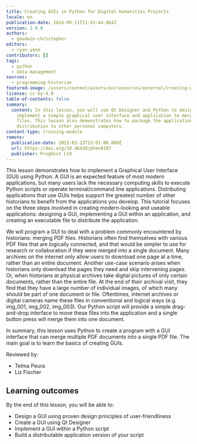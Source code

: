 ```yaml
---
title: Creating GUIs in Python for Digital Humanities Projects
locale: en
publication-date: 2024-09-11T11:43:44.864Z
version: 1.0.0
authors:
  - goodwin-christopher
editors:
  - ryan-yann
contributors: []
tags:
  - python
  - data-management
sources:
  - programming-historian
featured-image: /assets/content/assets/en/resources/external/creating-guis-in-python-for-digital-humanities-projects/featured-image.png
license: cc-by-4.0
table-of-contents: false
summary:
  content: In this lesson, you will use Qt Designer and Python to design and
    implement a simple graphical user interface and application to merge PDF
    files. This lesson also demonstrates how to package the application for
    distribution to other personal computers.
content-type: training-module
remote:
  publication-date: 2023-03-23T13:01:00.000Z
  url: https://doi.org/10.46430/phen0107
  publisher: ProgHist Ltd
---
```

This lesson demonstrates how to implement a Graphical User Interface (GUI) using Python. A GUI is an expected feature of most modern applications, but many users lack the necessary computing skills to execute Python scripts or operate terminal/command line applications. Distributing applications that use GUIs helps support the greatest number of other historians to benefit from the applications you develop. This tutorial focuses on the three steps involved in creating modern-looking and useable applications: designing a GUI, implementing a GUI within an application, and creating an executable file to distribute the application.

We will program a GUI to deal with a problem commonly encountered by historians: merging PDF files. Historians often find themselves with various PDF files that are logically connected, and that would be simpler to use for research or collaboration if they were merged into a single document. Many archives on the internet only allow users to download one page at a time, rather than an entire document. Another use-case scenario arises when historians only download the pages they need and skip intervening pages. Or, when historians at physical archives take digital pictures of only certain documents, rather than the entire file. At the end of their archival visit, they find that they have a large number of individual images, of which many should be part of one document or file. Oftentimes, internet archives or digital cameras name these files in conventional and logical ways (e.g. img\_001, img\_002, img\_003). Our Python script will provide a simple drag-and-drop interface to move these files into the application and a single button press will merge them into one document.

In summary, this lesson uses Python to create a program with a GUI interface that can merge multiple PDF documents into a single PDF file. The main goal is to learn the basics of creating GUIs.

Reviewed by:

* Telma Peura
* Liz Fischer

## Learning outcomes

By the end of this lesson, you will be able to:

* Design a GUI using proven design principles of user-friendliness
* Create a GUI using Qt Designer
* Implement a GUI within a Python script
* Build a distributable application version of your script

<ExternalResource title="Interested in learning more?" subtitle="Check out this lesson on Programming Historian's website" url="https://doi.org/10.46430/phen0107" />

